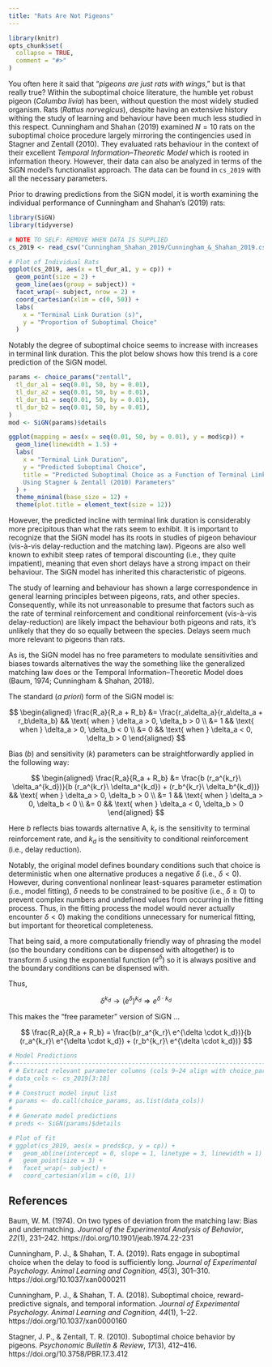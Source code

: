 ```yaml
---
title: "Rats Are Not Pigeons"
---
```


```r
library(knitr)
opts_chunk$set(
  collapse = TRUE,
  comment = "#>"
)
```

You often here it said that "*pigeons are just rats with wings*," but is that really true? Within the suboptimal choice literature, the humble yet robust pigeon (*Columba livia*) has been, without question the most widely studied organism. Rats (*Rattus norvegicus*), despite having an extensive history withing the study of learning and behaviour have been much less studied in this respect. Cunningham and Shahan (2019) examined $N = 10$ rats on the suboptimal choice procedure largely mirroring the contingencies used in Stagner and Zentall (2010). They evaluated rats behaviour in the context of their excellent *Temporal Information–Theoretic Model* which is rooted in information theory.  However, their data can also be analyzed in terms of the SiGN model's functionalist approach. The data can be found in `cs_2019` with all the necessary parameters.

Prior to drawing predictions from the SiGN model, it is worth examining the individual performance of Cunningham and Shahan's (2019) rats:

```r
library(SiGN)
library(tidyverse)
```

```r
# NOTE TO SELF: REMOVE WHEN DATA IS SUPPLIED
cs_2019 <- read_csv("Cunningham_Shahan_2019/Cunningham_&_Shahan_2019.csv")
```

```r
# Plot of Individual Rats
ggplot(cs_2019, aes(x = tl_dur_a1, y = cp)) +
  geom_point(size = 2) +
  geom_line(aes(group = subject)) +
  facet_wrap(~ subject, nrow = 2) +
  coord_cartesian(xlim = c(0, 50)) +
  labs(
    x = "Terminal Link Duration (s)",
    y = "Proportion of Suboptimal Choice"
  )
```

Notably the degree of suboptimal choice seems to increase with increases in terminal link duration.  This the plot below shows how this trend is a core prediction of the SiGN model.

```r
params <- choice_params("zentall",
  tl_dur_a1 = seq(0.01, 50, by = 0.01),
  tl_dur_a2 = seq(0.01, 50, by = 0.01),
  tl_dur_b1 = seq(0.01, 50, by = 0.01),
  tl_dur_b2 = seq(0.01, 50, by = 0.01),
)
mod <- SiGN(params)$details

ggplot(mapping = aes(x = seq(0.01, 50, by = 0.01), y = mod$cp)) +
  geom_line(linewidth = 1.5) +
  labs(
    x = "Terminal Link Duration",
    y = "Predicted Suboptimal Choice",
    title = "Predicted Suboptimal Choice as a Function of Terminal Link Duration
    Using Stagner & Zentall (2010) Parameters"
  ) +
  theme_minimal(base_size = 12) +
  theme(plot.title = element_text(size = 12))
```

However, the predicted incline with terminal link duration is considerably more precipitous than what the rats seem to exhibit.  It is important to recognize that the SiGN model has its roots in studies of pigeon behaviour (vis-à-vis delay-reduction and the matching law). Pigeons are also well known to exhibit steep rates of temporal discounting (i.e., they quite impatient), meaning that even short delays have a strong impact on their behaviour. The SiGN model has inherited this characteristic of pigeons. 

The study of learning and behaviour has shown a large correspondence in general learning principles between pigeons, rats, and other species. Consequently, while its not unreasonable to presume that factors such as the rate of terminal reinforcement and conditional reinforcement (vis-à-vis delay-reduction) are likely impact the behaviour both pigeons and rats, it's unlikely that they do so equally between the species. Delays seem much more relevant to pigeons than rats.

As is, the SiGN model has no free parameters to modulate sensitivities and biases towards alternatives the way the something like the generalized matching law does or the Temporal Information–Theoretic Model does (Baum, 1974; Cunningham & Shahan, 2018).

The standard (*a priori*) form of the SiGN model is:

$$
\begin{aligned}
\frac{R_a}{R_a + R_b} &= \frac{r_a\delta_a}{r_a\delta_a + r_b\delta_b} && \text{ when } \delta_a > 0, \delta_b > 0 \\
&= 1 && \text{ when } \delta_a > 0, \delta_b < 0  \\
&= 0 && \text{ when } \delta_a < 0, \delta_b > 0 
\end{aligned}
$$

Bias ($b$) and sensitivity ($k$) parameters can be straightforwardly applied in the following way:

$$
\begin{aligned}
\frac{R_a}{R_a + R_b} &= \frac{b (r_a^{k_r}\ \delta_a^{k_d})}{b (r_a^{k_r}\ \delta_a^{k_d}) + (r_b^{k_r}\ \delta_b^{k_d})} && \text{ when } \delta_a > 0, \delta_b > 0 \\
&= 1 && \text{ when } \delta_a > 0, \delta_b < 0  \\
&= 0 && \text{ when } \delta_a < 0, \delta_b > 0 
\end{aligned}
$$

Here $b$ reflects bias towards alternative A, $k_r$ is the sensitivity to terminal reinforcement rate, and $k_d$ is the sensitivity to conditional reinforcement (i.e., delay reduction).

Notably, the original model defines boundary conditions such that choice is deterministic when one alternative produces a negative $\delta$ (i.e., $\delta  < 0$). However, during conventional nonlinear least-squares parameter estimation (i.e., model fitting), $\delta$ needs to be constrained to be positive (i.e., $\delta \geq 0$) to prevent complex numbers and undefined values from occurring in the fitting process. Thus, in the fitting process the model would never actually encounter $\delta < 0$) making the conditions unnecessary for numerical fitting, but important for theoretical completeness.

That being said, a more computationally friendly way of phrasing the model (so the boundary conditions can be dispensed with altogether) is to transform $\delta$ using the exponential function ($e^{\delta}$) so it is always positive and the boundary conditions can be dispensed with.

Thus, 

$$\delta^{k_d} \rightarrow (e^{\delta})^{k_d} \Rightarrow e^{\delta \cdot k_d}$$

This makes the "free parameter" version of SiGN ...

$$
\frac{R_a}{R_a + R_b} = \frac{b(r_a^{k_r}\ e^{\delta \cdot k_d})}{b (r_a^{k_r}\ e^{\delta \cdot k_d}) + (r_b^{k_r}\ e^{\delta \cdot k_d})}
$$

















```r
# Model Predictions
#-------------------------------------------------------------------------------
# # Extract relevant parameter columns (cols 9–24 align with choice_params())
# data_cols <- cs_2019[3:18]
# 
# # Construct model input list
# params <- do.call(choice_params, as.list(data_cols))
# 
# # Generate model predictions
# preds <- SiGN(params)$details


```

```r
# Plot of fit
# ggplot(cs_2019, aes(x = preds$cp, y = cp)) +
#   geom_abline(intercept = 0, slope = 1, linetype = 3, linewidth = 1) +
#   geom_point(size = 3) +
#   facet_wrap(~ subject) +
#   coord_cartesian(xlim = c(0, 1))
```


## References

Baum, W. M. (1974). On two types of deviation from the matching law: Bias and undermatching. *Journal of the Experimental Analysis of Behavior*, *22*(1), 231–242. https://doi.org/10.1901/jeab.1974.22-231

Cunningham, P. J., & Shahan, T. A. (2019). Rats engage in suboptimal choice when the delay to food is sufficiently long. *Journal of Experimental Psychology. Animal Learning and Cognition*, *45*(3), 301–310. https://doi.org/10.1037/xan0000211

Cunningham, P. J., & Shahan, T. A. (2018). Suboptimal choice, reward-predictive signals, and temporal information. *Journal of Experimental Psychology. Animal Learning and Cognition*, *44*(1), 1–22. https://doi.org/10.1037/xan0000160

Stagner, J. P., & Zentall, T. R. (2010). Suboptimal choice behavior by pigeons. *Psychonomic Bulletin & Review*, *17*(3), 412–416. https://doi.org/10.3758/PBR.17.3.412